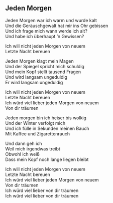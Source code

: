 ## Jeden Morgen

Jeden Morgen war ich warm und wurde kalt  
Und die Geräuschgewalt hat mir ins Ohr gebissen  
Und ich frage mich wann werde ich alt?  
Und habe ich überhaupt 'n Gewissen?  
  
Ich will nicht jeden Morgen von neuem  
Letzte Nacht bereuen  
  
Jeden Morgen klagt mein Magen  
Und der Spiegel spricht mich schuldig  
Und mein Kopf stellt tausend Fragen  
Und wird langsam ungeduldig  
Er wird langsam ungeduldig  
  
  
  
  
Ich will nicht jeden Morgen von neuem  
Letzte Nacht bereuen  
Ich würd viel lieber jeden Morgen von neuem  
Von dir träumen  
  
Jeden morgen bin ich heiser bis wolkig  
Und der Winter verfolgt mich  
Und ich fülle in Sekunden meinen Bauch  
Mit Kaffee und Zigarettenrauch  
  
Und dann geh ich  
Weil mich irgendwas treibt  
Obwohl ich weiß  
Dass mein Kopf noch lange liegen bleibt  
  
Ich will nicht jeden Morgen von neuem  
Letzte Nacht bereuen  
Ich würd viel lieber jeden Morgen von neuem  
Von dir träumen  
Ich würd viel lieber von dir träumen  
Ich würd viel lieber von dir träumen
